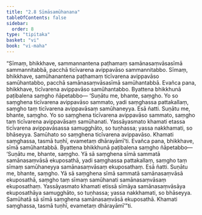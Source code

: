 ```yaml
---
title: "2.8 Sīmāsamūhanana"
tableOfContents: false
sidebar:
  order: 8
type: "tipitaka"
basket: "vi"
book: "vi-maha"
---
```



<DynamicBreadcrumb />

<Division number="145" book="vi-maha" e="ch" v="3" p="149">

<Paragraph number="613" book="vi-maha">
“Sīmaṃ, bhikkhave, sammannantena paṭhamaṃ samānasaṃvāsasīmā sammannitabbā, pacchā ticīvarena avippavāso sammannitabbo. Sīmaṃ, bhikkhave, samūhanantena paṭhamaṃ ticīvarena avippavāso samūhantabbo, pacchā samānasaṃvāsasīmā samūhantabbā. Evañca pana, bhikkhave, ticīvarena avippavāso samūhantabbo. Byattena bhikkhunā paṭibalena saṃgho ñāpetabbo—
</Paragraph>

<Paragraph number="614" book="vi-maha">
‘Suṇātu me, bhante, saṃgho. Yo so saṃghena ticīvarena avippavāso sammato, yadi saṃghassa pattakallaṃ, saṃgho taṃ ticīvarena avippavāsaṃ samūhaneyya. Esā ñatti.
</Paragraph>

<Paragraph number="615" book="vi-maha">
Suṇātu me, bhante, saṃgho. Yo so saṃghena ticīvarena avippavāso sammato, saṃgho taṃ ticīvarena avippavāsaṃ samūhanati. Yassāyasmato khamati etassa ticīvarena avippavāsassa samugghāto, so tuṇhassa; yassa nakkhamati, so bhāseyya. Samūhato so saṃghena ticīvarena avippavāso. Khamati saṃghassa, tasmā tuṇhī, evametaṃ dhārayāmī’ti.
</Paragraph>

<Paragraph number="616" book="vi-maha">
Evañca pana, bhikkhave, sīmā samūhantabbā. Byattena bhikkhunā paṭibalena saṃgho ñāpetabbo—
</Paragraph>

</Division>
<Division number="146" book="vi-maha" e="ch" v="3" p="149">

<Paragraph number="617" book="vi-maha">
‘Suṇātu me, bhante, saṃgho. Yā sā saṃghena sīmā sammatā samānasaṃvāsā ekuposathā, yadi saṃghassa pattakallaṃ, saṃgho taṃ sīmaṃ samūhaneyya samānasaṃvāsaṃ ekuposathaṃ. Esā ñatti.
</Paragraph>

<Paragraph number="618" book="vi-maha">
Suṇātu me, bhante, saṃgho. Yā sā saṃghena sīmā sammatā samānasaṃvāsā ekuposathā, saṃgho taṃ sīmaṃ samūhanati samānasaṃvāsaṃ ekuposathaṃ. Yassāyasmato khamati etissā sīmāya samānasaṃvāsāya ekuposathāya samugghāto, so tuṇhassa; yassa nakkhamati, so bhāseyya. Samūhatā sā sīmā saṃghena samānasaṃvāsā ekuposathā. Khamati saṃghassa, tasmā tuṇhī, evametaṃ dhārayāmī’”ti.
</Paragraph>
</Division>